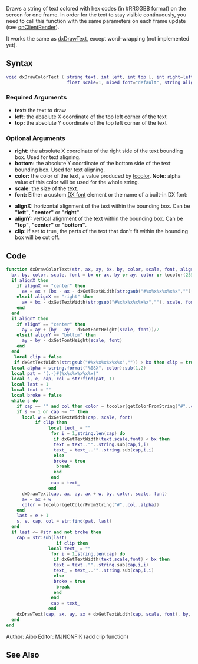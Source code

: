 {{Useless Function|Implemented in [[/dxDrawText.md|dxDrawText]] function.}}


Draws a string of text colored with hex codes (in #RRGGBB format) on the screen for one frame. In order for the text to stay visible continuously, you need to call this function with the same parameters on each frame update (see [[/onClientRender.md|onClientRender]]).

It works the same as [[/dxDrawText.md|dxDrawText]], except word-wrapping (not implemented yet).

==Syntax==
<syntaxhighlight lang="lua">
void dxDrawColorText ( string text, int left, int top [, int right=left, int bottom=top, int color=white, 
                       float scale=1, mixed font="default", string alignX="left", string alignY="top", string clip="false" ] )
</syntaxhighlight>

===Required Arguments=== 
*'''text:''' the text to draw
*'''left:''' the absolute X coordinate of the top left corner of the text
*'''top:''' the absolute Y coordinate of the top left corner of the text

===Optional Arguments===
*'''right:''' the absolute X coordinate of the right side of the text bounding box. Used for text aligning.
*'''bottom:''' the absolute Y coordinate of the bottom side of the text bounding box. Used for text aligning.
*'''color:''' the color of the text, a value produced by [[/tocolor.md|tocolor]]. '''Note''': alpha value of this color will be used for the whole string.
*'''scale:''' the size of the text.
*'''font:''' Either a custom [[/DX font.md|DX font]] element or the name of a built-in DX font:
{{DxFonts}}
*'''alignX:''' horizontal alignment of the text within the bounding box. Can be '''"left"''', '''"center"''' or '''"right"'''.
*'''alignY:''' vertical alignment of the text within the bounding box. Can be '''"top"''', '''"center"''' or '''"bottom"'''.
*'''clip:''' if set to true, the parts of the text that don't fit within the bounding box will be cut off.

==Code==
<section name="Function source" class="both" show="true">
<syntaxhighlight lang="lua">
function dxDrawColorText(str, ax, ay, bx, by, color, scale, font, alignX, alignY)
  bx, by, color, scale, font = bx or ax, by or ay, color or tocolor(255,255,255,255), scale or 1, font or "default"
  if alignX then
    if alignX == "center" then
      ax = ax + (bx - ax - dxGetTextWidth(str:gsub("#%x%x%x%x%x%x",""), scale, font))/2
    elseif alignX == "right" then
      ax = bx - dxGetTextWidth(str:gsub("#%x%x%x%x%x%x",""), scale, font)
    end
  end
  if alignY then
    if alignY == "center" then
      ay = ay + (by - ay - dxGetFontHeight(scale, font))/2
    elseif alignY == "bottom" then
      ay = by - dxGetFontHeight(scale, font)
    end
  end
   local clip = false
   if dxGetTextWidth(str:gsub("#%x%x%x%x%x%x","")) > bx then clip = true end
  local alpha = string.format("%08X", color):sub(1,2)
  local pat = "(.-)#(%x%x%x%x%x%x)"
  local s, e, cap, col = str:find(pat, 1)
  local last = 1
  local text = ""
  local broke = false
  while s do
    if cap == "" and col then color = tocolor(getColorFromString("#"..col..alpha)) end
    if s ~= 1 or cap ~= "" then
      local w = dxGetTextWidth(cap, scale, font)
           if clip then
                local text_ = ""
                 for i = 1,string.len(cap) do
                  if dxGetTextWidth(text,scale,font) < bx then
                  text = text..""..string.sub(cap,i,i)
                  text_ = text_..""..string.sub(cap,i,i)
                  else
                  broke = true
                   break
                  end
                 end
                 cap = text_
                end
      dxDrawText(cap, ax, ay, ax + w, by, color, scale, font)
      ax = ax + w
      color = tocolor(getColorFromString("#"..col..alpha))
    end
    last = e + 1
    s, e, cap, col = str:find(pat, last)
  end
  if last <= #str and not broke then
    cap = str:sub(last)
                   if clip then
                local text_ = ""
                 for i = 1,string.len(cap) do
                  if dxGetTextWidth(text,scale,font) < bx then
                  text = text..""..string.sub(cap,i,i)
                  text_ = text_..""..string.sub(cap,i,i)
                  else
                  broke = true
                   break
                  end
                 end
                 cap = text_
                end
    dxDrawText(cap, ax, ay, ax + dxGetTextWidth(cap, scale, font), by, color, scale, font)
  end
end
</syntaxhighlight>
</section>

Author: Aibo
Editor: MJNONFIK (add clip function)

==See Also==
{{Useful_Functions}}